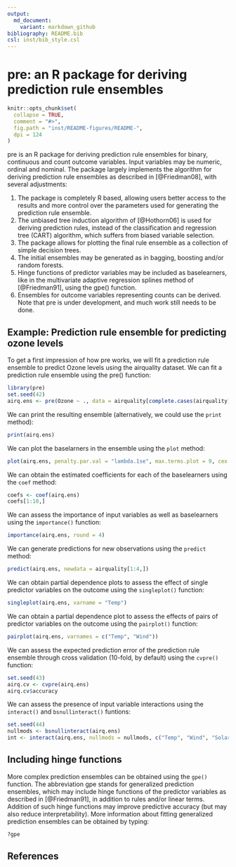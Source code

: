 ```yaml
---
output:
  md_document:
    variant: markdown_github
bibliography: README.bib
csl: inst/bib_style.csl
---
```


# pre: an R package for deriving prediction rule ensembles

```r
knitr::opts_chunk$set(
  collapse = TRUE,
  comment = "#>",
  fig.path = "inst/README-figures/README-",
  dpi = 124
)
```

pre is an R package for deriving prediction rule ensembles for binary, continuous and count outcome variables. Input variables may be numeric, ordinal and nominal. The package largely implements the algorithm for deriving prediction rule ensembles as described in [@Friedman08], with several adjustments: 

1) The package is completely R based, allowing users better access to the results and more control over the parameters used for generating the prediction rule ensemble.
2) The unbiased tree induction algorithm of [@Hothorn06] is used for deriving prediction rules, instead of the classification and regression tree (CART) algorithm, which suffers from biased variable selection.
3) The package allows for plotting the final rule ensemble as a collection of simple decision trees.
4) The initial ensembles may be generated as in bagging, boosting and/or random forests.
5) Hinge functions of predictor variables may be included as baselearners, like in the multivariate adaptive regression splines method of [@Friedman91], using the gpe() function.
6) Ensembles for outcome variables representing counts can be derived.
Note that pre is under development, and much work still needs to be done.


## Example: Prediction rule ensemble for predicting ozone levels

To get a first impression of how pre works, we will fit a prediction rule ensemble to predict Ozone levels using the airquality dataset. We can fit a prediction rule ensemble using the pre() function:

```r
library(pre)
set.seed(42)
airq.ens <- pre(Ozone ~ ., data = airquality[complete.cases(airquality), ])
```

We can print the resulting ensemble (alternatively, we could use the ```print``` method): 

```r
print(airq.ens)
```

We can plot the baselarners in the ensemble using the ```plot``` method:

```r
plot(airq.ens, penalty.par.val = "lambda.1se", max.terms.plot = 9, cex = .6)
```

We can obtain the estimated coefficients for each of the baselearners using the ```coef``` method:

```r
coefs <- coef(airq.ens)
coefs[1:10,]
```

We can assess the importance of input variables as well as baselearners using the ```importance()``` function:

```r
importance(airq.ens, round = 4)
```

We can generate predictions for new observations using the ```predict``` method:

```r
predict(airq.ens, newdata = airquality[1:4,])
```

We can obtain partial dependence plots to assess the effect of single predictor variables on the outcome using the ```singleplot()``` function:

```r
singleplot(airq.ens, varname = "Temp")
```

We can obtain a partial dependence plot to assess the effects of pairs of predictor variables on the outcome using the ```pairplot()``` function:

```r
pairplot(airq.ens, varnames = c("Temp", "Wind"))
```

We can assess the expected prediction error of the prediction rule ensemble through cross validation (10-fold, by default) using the ```cvpre()``` function:

```r
set.seed(43)
airq.cv <- cvpre(airq.ens)
airq.cv$accuracy
```

We can assess the presence of input variable interactions using the ```interact()``` and ```bsnullinteract()``` funtions:

```r
set.seed(44)
nullmods <- bsnullinteract(airq.ens)
int <- interact(airq.ens, nullmods = nullmods, c("Temp", "Wind", "Solar.R"))
```


## Including hinge functions

More complex prediction ensembles can be obtained using the ```gpe()``` function. The abbreviation gpe stands for generalized prediction ensembles, which may include hinge functions of the predictor variables as described in [@Friedman91], in addition to rules and/or linear terms. Addition of such hinge functions may improve predictive accuracy (but may also reduce interpretability). More information about fitting generalized prediction ensembles can be obtained by typing:

```r
?gpe
```



## References